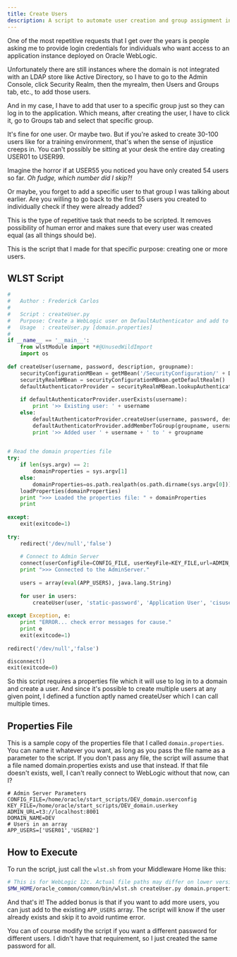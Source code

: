 ```yaml
---
title: Create Users
description: A script to automate user creation and group assignment in Oracle WebLogic, eliminating manual errors and saving time.
---
```


One of the most repetitive requests that I get over the years is people asking me to provide login credentials for individuals who want access to an application instance deployed on Oracle WebLogic.

Unfortunately there are still instances where the domain is not integrated with an LDAP store like Active Directory, so I have to go to the Admin Console, click Security Realm, then the myrealm, then Users and Groups tab, etc., to add those users.

And in my case, I have to add that user to a specific group just so they can log in to the application. Which means, after creating the user, I have to click it, go to Groups tab and select that specific group.

It's fine for one user. Or maybe two. But if you're asked to create 30-100 users like for a training environment, that's when the sense of injustice creeps in. You can't possibly be sitting at your desk the entire day creating USER01 to USER99. 

Imagine the horror if at USER55 you noticed you have only created 54 users so far. *Oh fudge, which number did I skip?!*

Or maybe, you forget to add a specific user to that group I was talking about earlier. Are you willing to go back to the first 55 users you created to individually check if they were already added?

This is the type of repetitive task that needs to be scripted. It removes possibility of human error and makes sure that every user was created equal (as all things should be).

This is the script that I made for that specific purpose: creating one or more users.

## WLST Script

```python title="createUser.py"
#
#   Author : Frederick Carlos
#
#   Script : createUser.py
#   Purpose: Create a WebLogic user on DefaultAuthenticator and add to cisusers group
#   Usage  : createUser.py [domain.properties]
#
if __name__ == '__main__':
    from wlstModule import *#@UnusedWildImport
    import os
    
def createUser(username, password, description, groupname):
    securityConfigurationMBean = getMBean('/SecurityConfiguration/' + DOMAIN_NAME)
    securityRealmMBean = securityConfigurationMBean.getDefaultRealm()
    defaultAuthenticatorProvider = securityRealmMBean.lookupAuthenticationProvider('DefaultAuthenticator')
    
    if defaultAuthenticatorProvider.userExists(username):
        print '>> Existing user: ' + username
    else:
        defaultAuthenticatorProvider.createUser(username, password, description)
        defaultAuthenticatorProvider.addMemberToGroup(groupname, username)
        print '>> Added user ' + username + ' to ' + groupname
    

# Read the domain properties file
try:
    if len(sys.argv) == 2:
        domainProperties = sys.argv[1]
    else:
        domainProperties=os.path.realpath(os.path.dirname(sys.argv[0])) + '/domain.properties'
    loadProperties(domainProperties)
    print ">>> Loaded the properties file: " + domainProperties
    print
    
except:
    exit(exitcode=1)
    
try:
    redirect('/dev/null','false')
    
    # Connect to Admin Server
    connect(userConfigFile=CONFIG_FILE, userKeyFile=KEY_FILE,url=ADMIN_URL)
    print ">>> Connected to the AdminServer."
    
    users = array(eval(APP_USERS), java.lang.String)
    
    for user in users:
        createUser(user, 'static-password', 'Application User', 'cisusers')
    
except Exception, e:
    print "ERROR... check error messages for cause."
    print e
    exit(exitcode=1)
    
redirect('/dev/null','false')

disconnect()
exit(exitcode=0)
```

So this script requires a properties file which it will use to log in to a domain and create a user. And since it's possible to create multiple users at any given point, I defined a function aptly named createUser which I can call multiple times.

## Properties File

This is a sample copy of the properties file that I called `domain.properties`. You can name it whatever you want, as long as you pass the file name as a parameter to the script. If you don't pass any file, the script will assume that a file named domain.properties exists and use that instead. If that file doesn't exists, well, I can't really connect to WebLogic without that now, can I?

```properties title="domain.properties"
# Admin Server Parameters
CONFIG_FILE=/home/oracle/start_scripts/DEV_domain.userconfig
KEY_FILE=/home/oracle/start_scripts/DEV_domain.userkey
ADMIN_URL=t3://localhost:8001
DOMAIN_NAME=DEV
# Users in an array
APP_USERS=['USER01','USER02']
```

## How to Execute

To run the script, just call the `wlst.sh` from your Middleware Home like this:

```bash
# This is for WebLogic 12c. Actual file paths may differ on lower versions.
$MW_HOME/oracle_common/common/bin/wlst.sh createUser.py domain.properties
```

And that's it! The added bonus is that if you want to add more users, you can just add to the existing `APP_USERS` array. The script will know if the user already exists and skip it to avoid runtime error.

You can of course modify the script if you want a different password for different users. I didn't have that requirement, so I just created the same password for all.
